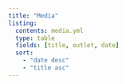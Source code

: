 ```yaml
---
title: "Media"
listing:
  contents: media.yml
  type: table
  fields: [title, outlet, date]
  sort:
    - "date desc"
    - "title asc"
---
```


